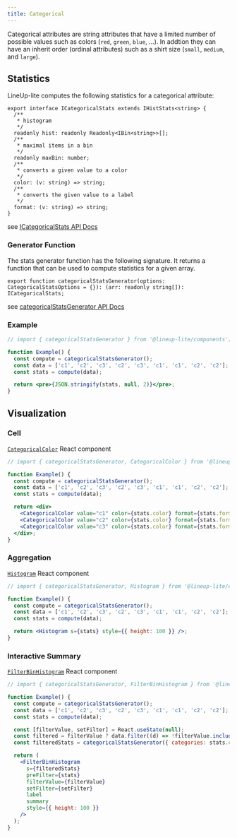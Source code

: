 ```yaml
---
title: Categorical
---
```


Categorical attributes are string attributes that have a limited number of possible values such as colors (`red`, `green`, `blue`, ...).
In addtion they can have an inherit order (ordinal attributes) such as a shirt size (`small`, `medium`, and `large`).

## Statistics

LineUp-lite computes the following statistics for a categorical attribute:

```tsx
export interface ICategoricalStats extends IHistStats<string> {
  /**
   * histogram
   */
  readonly hist: readonly Readonly<IBin<string>>[];
  /**
   * maximal items in a bin
   */
  readonly maxBin: number;
  /**
   * converts a given value to a color
   */
  color: (v: string) => string;
  /**
   * converts the given value to a label
   */
  format: (v: string) => string;
}
```

see [ICategoricalStats API Docs](/api/components/interfaces/icategoricalstats.html)

### Generator Function

The stats generator function has the following signature. It returns a function that can be used to compute statistics for a given array.

```tsx
export function categoricalStatsGenerator(options: CategoricalStatsOptions = {}): (arr: readonly string[]): ICategoricalStats;
```

see [categoricalStatsGenerator API Docs](/api/components/modules.html#categoricalstatsgenerator)

### Example

```jsx live
// import { categoricalStatsGenerator } from '@lineup-lite/components';

function Example() {
  const compute = categoricalStatsGenerator();
  const data = ['c1', 'c2', 'c3', 'c2', 'c3', 'c1', 'c1', 'c2', 'c2'];
  const stats = compute(data);

  return <pre>{JSON.stringify(stats, null, 2)}</pre>;
}
```

## Visualization

### Cell

[`CategoricalColor`](/api/components/modules.html#categoricalcolor) React component

```jsx live
// import { categoricalStatsGenerator, CategoricalColor } from '@lineup-lite/components';

function Example() {
  const compute = categoricalStatsGenerator();
  const data = ['c1', 'c2', 'c3', 'c2', 'c3', 'c1', 'c1', 'c2', 'c2'];
  const stats = compute(data);

  return <div>
    <CategoricalColor value="c1" color={stats.color} format={stats.format} />
    <CategoricalColor value="c2" color={stats.color} format={stats.format} />
    <CategoricalColor value="c3" color={stats.color} format={stats.format} />
  </div>;
}
```

### Aggregation

[`Histogram`](/api/components/modules.html#histogram) React component

```jsx live
// import { categoricalStatsGenerator, Histogram } from '@lineup-lite/components';

function Example() {
  const compute = categoricalStatsGenerator();
  const data = ['c1', 'c2', 'c3', 'c2', 'c3', 'c1', 'c1', 'c2', 'c2'];
  const stats = compute(data);

  return <Histogram s={stats} style={{ height: 100 }} />;
}
```

### Interactive Summary

[`FilterBinHistogram`](/api/components/modules.html#filterbinhistogram) React component

```jsx live
// import { categoricalStatsGenerator, FilterBinHistogram } from '@lineup-lite/components';

function Example() {
  const compute = categoricalStatsGenerator();
  const data = ['c1', 'c2', 'c3', 'c2', 'c3', 'c1', 'c1', 'c2', 'c2'];
  const stats = compute(data);

  const [filterValue, setFilter] = React.useState(null);
  const filtered = filterValue ? data.filter((d) => !filterValue.includes(d)) : data;
  const filteredStats = categoricalStatsGenerator({ categories: stats.categories })(filtered);

  return (
    <FilterBinHistogram
      s={filteredStats}
      preFilter={stats}
      filterValue={filterValue}
      setFilter={setFilter}
      label
      summary
      style={{ height: 100 }}
    />
  );
}
```
